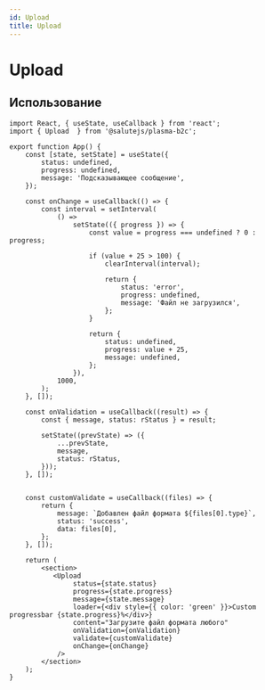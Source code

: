 ```yaml
---
id: Upload
title: Upload
---
```



# Upload

<Description name="Upload" />
<PropsTable name="Upload" />
<StorybookLink name="Upload" />

## Использование

```tsx live
import React, { useState, useCallback } from 'react';
import { Upload  } from '@salutejs/plasma-b2c';

export function App() {
    const [state, setState] = useState({
        status: undefined,
        progress: undefined,
        message: 'Подсказывающее сообщение',
    });

    const onChange = useCallback(() => {
        const interval = setInterval(
            () =>
                setState(({ progress }) => {
                    const value = progress === undefined ? 0 : progress;

                    if (value + 25 > 100) {
                        clearInterval(interval);

                        return {
                            status: 'error',
                            progress: undefined,
                            message: 'Файл не загрузился',
                        };
                    }

                    return {
                        status: undefined,
                        progress: value + 25,
                        message: undefined,
                    };
                }),
            1000,
        );
    }, []);

    const onValidation = useCallback((result) => {
        const { message, status: rStatus } = result;

        setState((prevState) => ({
            ...prevState,
            message,
            status: rStatus,
        }));
    }, []);


    const customValidate = useCallback((files) => {
        return {
            message: `Добавлен файл формата ${files[0].type}`,
            status: 'success',
            data: files[0],
        };
    }, []);

    return (
        <section>
           <Upload
                status={state.status}
                progress={state.progress}
                message={state.message}
                loader={<div style={{ color: 'green' }}>Custom progressbar {state.progress}%</div>}
                content="Загрузите файл формата любого"
                onValidation={onValidation}
                validate={customValidate}
                onChange={onChange}
            />
        </section>
    );
}
```
